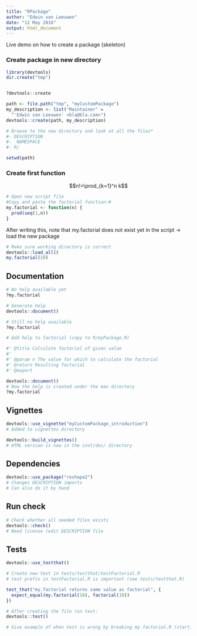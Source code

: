 ```yaml
---
title: "RPackage"
author: "Edwin van Leeuwen"
date: "12 May 2016"
output: html_document
---
```


Live demo on how to create a package (skeleton)

### Create package in new directory

```r
library(devtools)
dir.create("tmp")


?devtools::create

path <- file.path("tmp", "myCustomPackage")
my_description <- list("Maintainer" =
  "'Edwin van Leeuwen' <bla@bla.com>")
devtools::create(path, my_description)

# Browse to the new directory and look at all the files*
#- DESCRIPTION
#-  NAMESPACE
#- R/

setwd(path)
```

### Create first function

$$n!=\prod_{k=1}^n k$$

```r
# Open new script file
#Copy and paste the factorial function:#
my.factorial <- function(n) {
  prod(seq(1,n))
}
```

After writing this, note that my.factorial does not exist yet in the script -> load the new package

```r
# Make sure working directory is correct
devtools::load_all()
my.factorial(10)
```

## Documentation

```r
# No help available yet
?my.factorial

# Generate help
devtools::document()

# Still no help available
?my.factorial

# Add help to factorial (copy to R/myPackage.R)

#' @title Calculate factorial of given value
#'
#' @param n The value for which to calculate the factorial
#' @return Resulting factorial
#' @export

devtools::document()
# Now the help is created under the man directory
?my.factorial
```

## Vignettes

```r
devtools::use_vignette("myCustomPackage_introduction")
# Added to vignettes directory

devtools::build_vignettes()
# HTML version is now in the inst/doc/ directory
```

## Dependencies

```r
devtools::use_package("reshape2")
# Changes DESCRIPTION imports
# Can also do it by hand
```

## Run check

```r
# Check whether all needed files exists
devtools::check()
# Need license (edit DESCRIPTION file
```


## Tests

```r
devtools::use_testthat()

# Create new test in tests/testthat/testFactorial.R
# test prefix in testFactorial.R is important (see tests/testthat.R)

test_that("my.factorial returns same value as factorial", {
  expect_equal(my.factorial(10), factorial(10))
})

# After creating the file run test:
devtools::test()

# Give example of when test is wrong by breaking my.factorial.R (starting at 0 instead of 1)
```